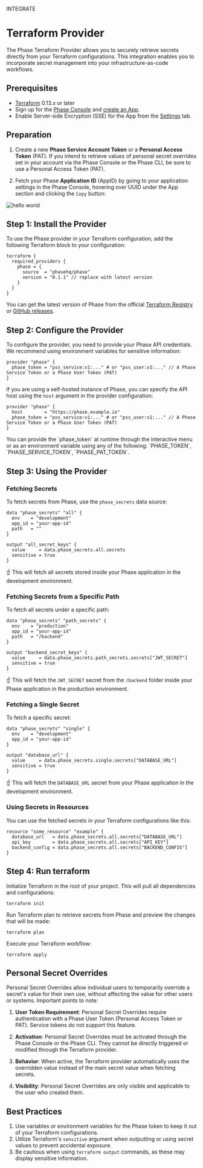 

<Tag variant="small">INTEGRATE</Tag>

# Terraform Provider

The Phase Terraform Provider allows you to securely retrieve secrets directly from your Terraform configurations. This integration enables you to incorporate secret management into your infrastructure-as-code workflows.

## Prerequisites

- [Terraform](https://www.terraform.io/downloads.html) 0.13.x or later
- Sign up for the [Phase Console](/quickstart) and [create an App](/console/apps#create-an-app).
- Enable Server-side Encryption (SSE) for the App from the [Settings](/console/apps#settings) tab.

## Preparation

1. Create a new **Phase Service Account Token** or a **Personal Access Token** (PAT). If you intend to retrieve values of personal secret overrides set in your account via the Phase Console or the Phase CLI, be sure to use a Personal Access Token (PAT).

2. Fetch your Phase **Application ID** (AppID) by going to your application settings in the Phase Console, hovering over UUID under the App section and clicking the `Copy` button:

![hello world](/assets/images/console/settings/application-id.png)

## Step 1: Install the Provider

To use the Phase provider in your Terraform configuration, add the following Terraform block to your configuration:

```hcl
terraform {
  required_providers {
    phase = {
      source  = "phasehq/phase"
      version = "0.1.1" // replace with latest version
    }
  }
}
```

You can get the latest version of Phase from the official [Terraform Registry](https://registry.terraform.io/providers/phasehq/phase) or [GitHub releases](https://github.com/phasehq/terraform-provider-phase/releases).

## Step 2: Configure the Provider

To configure the provider, you need to provide your Phase API credentials. We recommend using environment variables for sensitive information:

```hcl
provider "phase" {
  phase_token = "pss_service:v1:..." # or "pss_user:v1:..." // A Phase Service Token or a Phase User Token (PAT)
}
```

If you are using a self-hosted instance of Phase, you can specify the API host using the `host` argument in the provider configuration:

```hcl
provider "phase" {
  host        = "https://phase.example.io"
  phase_token = "pss_service:v1:..." # or "pss_user:v1:..." // A Phase Service Token or a Phase User Token (PAT)
}
```

<Note>
You can provide the `phase_token` at runtime through the interactive menu or as an environment variable using any of the following: `PHASE_TOKEN`, `PHASE_SERVICE_TOKEN`, `PHASE_PAT_TOKEN`.
</Note>

## Step 3: Using the Provider

### Fetching Secrets

To fetch secrets from Phase, use the `phase_secrets` data source:

```hcl
data "phase_secrets" "all" {
  env    = "development"
  app_id = "your-app-id"
  path   = ""
}

output "all_secret_keys" {
  value     = data.phase_secrets.all.secrets
  sensitive = true
}
```

☝️ This will fetch all secrets stored inside your Phase application in the development environment.

### Fetching Secrets from a Specific Path

To fetch all secrets under a specific path:

```hcl
data "phase_secrets" "path_secrets" {
  env    = "production"
  app_id = "your-app-id"
  path   = "/backend"
}

output "backend_secret_keys" {
  value     = data.phase_secrets.path_secrets.secrets["JWT_SECRET"]
  sensitive = true
}
```

☝️ This will fetch the `JWT_SECRET` secret from the `/backend` folder inside your Phase application in the production environment.

### Fetching a Single Secret

To fetch a specific secret:

```hcl
data "phase_secrets" "single" {
  env    = "development"
  app_id = "your-app-id"
}

output "database_url" {
  value     = data.phase_secrets.single.secrets["DATABASE_URL"]
  sensitive = true
}
```
☝️ This will fetch the `DATABASE_URL` secret from your Phase application in the development environment.


### Using Secrets in Resources

You can use the fetched secrets in your Terraform configurations like this:

```hcl
resource "some_resource" "example" {
  database_url   = data.phase_secrets.all.secrets["DATABASE_URL"]
  api_key        = data.phase_secrets.all.secrets["API_KEY"]
  backend_config = data.phase_secrets.all.secrets["BACKEND_CONFIG"]
}
```

## Step 4: Run terraform

Initialize Terraform in the root of your project. This will pull all dependencies and configurations:
```fish
terraform init
```

Run Terraform plan to retrieve secrets from Phase and preview the changes that will be made:
```fish
terraform plan
```

Execute your Terraform workflow:
```fish
terraform apply
```

## Personal Secret Overrides

Personal Secret Overrides allow individual users to temporarily override a secret's value for their own use, without affecting the value for other users or systems. Important points to note:

1. **User Token Requirement**: Personal Secret Overrides require authentication with a Phase User Token (Personal Access Token or PAT). Service tokens do not support this feature.

2. **Activation**: Personal Secret Overrides must be activated through the Phase Console or the Phase CLI. They cannot be directly triggered or modified through the Terraform provider.

3. **Behavior**: When active, the Terraform provider automatically uses the overridden value instead of the main secret value when fetching secrets.

4. **Visibility**: Personal Secret Overrides are only visible and applicable to the user who created them.

## Best Practices

1. Use variables or environment variables for the Phase token to keep it out of your Terraform configurations.
2. Utilize Terraform's `sensitive` argument when outputting or using secret values to prevent accidental exposure.
3. Be cautious when using `terraform output` commands, as these may display sensitive information.
